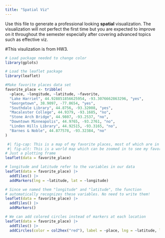 ```yaml
---
title: "Spatial Viz"
---
```


Use this file to generate a professional looking **spatial** visualization.  The visualization will not perfect the first time but you are expected to improve on it throughout the semester especially after covering advanced topics such as effective viz.

#This visulization is from HW3.

```r
# Load package needed to change color
library(gplots) 

# Load the leaflet package
library(leaflet)
```

```r
#Make favorite places data set
favorite_place <- tribble(
  ~place, ~longitude, ~latitude, ~favorite,
  "Lake Harriet", 44.928851856625954, -93.3076662863296, "yes",
  "Georgetown", 38.9097, -77.0654, "yes",
  "Southdale Library", 44.8756, -93.32008, "yes",
  "Macalester College", 44.9379, -93.1685, "no",
  "Stone Arch Bridge", 44.9807, -93.2537, "no",
  "Downtown Minneapolis", 44.9765, -93.2761, "no",
  "Linden Hills Library", 44.92515, -93.3165, "no",
  "Barnes & Noble", 44.877578, -93.32384, "no"
)
```

```r
 #| fig-cap: This is a map of my favorite places, most of which are in Minneapolis, Minneosta and St. Paul, Minnesota. By Maria Benito, updated on February 19, 2025. Data source: created by myself.
 #| fig-alt: This is a world map which can be zoomed in to see my favorite locations. My favorite locations are marked by a red circle and are: Georgetown in Washington D.C.; Southdale Library, Linden Hills Library, Barnes and Noble, and Lake Harriet in Minneapolis, MN.; Macalester Colelge, in St. Paul, MN. Minneapolis and St. Paul are very close to eachother, and Washington D.C. is east of them and very far away.
# Just a plotting frame
leaflet(data = favorite_place)

# longitude and latitude refer to the variables in our data
leaflet(data = favorite_place) |> 
  addTiles() |> 
  addMarkers(lng = ~latitude, lat = ~longitude)

# Since we named them "longitude" and "latitude", the function
# automatically recognizes these variables. No need to write them!
leaflet(data = favorite_place) |> 
  addTiles() |> 
  addMarkers()

# We can add colored circles instead of markers at each location
leaflet(data = favorite_place) |> 
  addTiles() |> 
  addCircles(color = col2hex("red"), label = ~place, lng = ~latitude, lat = ~longitude)
```

